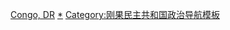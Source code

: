 {{Navbox
|bodyclass=hlist

|name = 剛果民主共和國省份
|title = [[刚果民主共和国]][[刚果民主共和国行政区划|省份]]
|image = [[File:Flag of the Democratic Republic of the Congo.svg|40px]]

|group1 = 新省
|list1 = 
*[[中刚果省]]
*[[宽果省]]
*[[奎卢省]]
*[[马伊恩东贝省]]
*[[赤道省]]
*[[蒙加拉省]]
*[[北乌班吉省]]
*[[南乌班吉省]]
*[[楚阿帕省]]
*[[下韦莱省]]
*[[上韦莱省]]
*[[伊图利省]]
*[[乔波省]]
*[[北基伍省]]
*[[南基伍省]]
*[[马涅马省]]
*[[东开赛省]] 
*[[桑库鲁省]]
*[[开赛省]]
*[[卢卢阿省]]
*[[洛马米省]]
*[[上洛马米省]]
*[[坦噶尼喀省]]
*[[卢阿拉巴省]]
*[[上加丹加省]]
*[[File:Kinshasa-flag.png|25px]] [[金沙萨]]

|group2 = 舊省
|list2 = 
*[[下刚果省]]
*[[班顿杜省]]
*[[赤道省]]
*[[东方省 (刚果民主共和国)|东方省]]
*[[北基伍省]]
*[[南基伍省]]
*[[马涅马省]]
*[[东开赛省 (旧省)|东开赛省]]
*[[西开赛省]]
*[[加丹加省]]
*[[金沙萨]]

}}<noinclude>

[[Category:各国一级行政区划导航模板|Congo, DR]]
[[Category:刚果民主共和国行政区划|*]]
[[Category:刚果民主共和国政治导航模板]]
</noinclude>